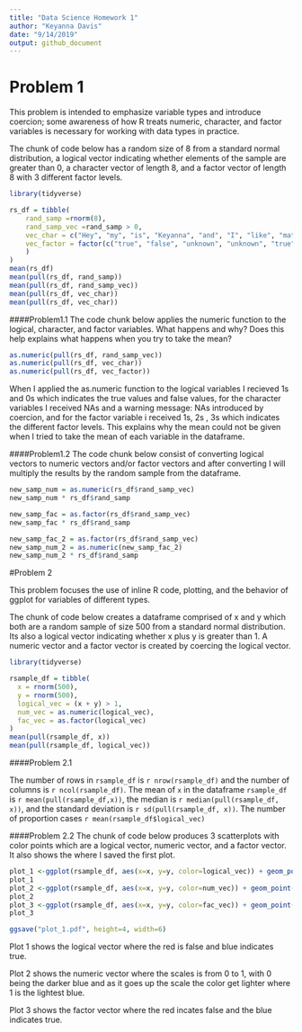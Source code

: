 ```yaml
---
title: "Data Science Homework 1"
author: "Keyanna Davis"
date: "9/14/2019"
output: github_document
---
```



# Problem 1

This problem is intended to emphasize variable types and introduce coercion; some awareness of how R treats numeric, character, and factor variables is necessary for working with data types in practice.


The chunk of code below has a random size of 8 from a standard normal distribution, a logical vector indicating whether elements of the sample are greater than 0, a character vector of length 8, and a factor vector of length 8 with 3 different factor levels.


```r
library(tidyverse)

rs_df = tibble(
    rand_samp =rnorm(8),
    rand_samp_vec =rand_samp > 0,
    vec_char = c("Hey", "my", "is", "Keyanna", "and", "I", "like", "math"),
    vec_factor = factor(c("true", "false", "unknown", "unknown", "true", "true", "false", "false")
    )
)
mean(rs_df)
mean(pull(rs_df, rand_samp))
mean(pull(rs_df, rand_samp_vec))
mean(pull(rs_df, vec_char))
mean(pull(rs_df, vec_char))
```

####Problem1.1
The code chunk below applies the numeric function to the logical, character, and factor variables. What happens and why? Does this help explains what happens when you try to take the mean?

```r
as.numeric(pull(rs_df, rand_samp_vec))
as.numeric(pull(rs_df, vec_char))
as.numeric(pull(rs_df, vec_factor))
```

When I applied the as.numeric function to the logical variables I recieved 1s and 0s which indicates the true values and false values, for the character variables I received NAs and a warning message: NAs introduced by coercion, and for the factor variable i received 1s, 2s , 3s which indicates the different factor levels. This explains why the mean could not be given when I tried to take the mean of each variable in the dataframe.


####Problem1.2
The code chunk below consist of converting logical vectors to numeric vectors and/or factor vectors and after converting I will multiply the results by the random sample from the dataframe. 

```r
new_samp_num = as.numeric(rs_df$rand_samp_vec)
new_samp_num * rs_df$rand_samp

new_samp_fac = as.factor(rs_df$rand_samp_vec)
new_samp_fac * rs_df$rand_samp

new_samp_fac_2 = as.factor(rs_df$rand_samp_vec)
new_samp_num_2 = as.numeric(new_samp_fac_2)
new_samp_num_2 * rs_df$rand_samp
```


#Problem 2

This problem focuses the use of inline R code, plotting, and the behavior of ggplot for variables of different types. 

The chunk of code below creates a dataframe comprised of x and y which both are a random sample of size 500 from a standard normal distribution. Its also a logical vector indicating whether x plus y is greater than 1. A numeric vector and a factor vector is created by coercing the logical vector. 


```r
library(tidyverse)

rsample_df = tibble(
  x = rnorm(500),
  y = rnorm(500),
  logical_vec = (x + y) > 1,
  num_vec = as.numeric(logical_vec),
  fac_vec = as.factor(logical_vec)
)
mean(pull(rsample_df, x))
mean(pull(rsample_df, logical_vec))

```


####Problem 2.1

The number of rows in `rsample_df` is `r nrow(rsample_df)` and the number of 
columns is `r ncol(rsample_df)`. The mean of `x` in the dataframe `rsample_df` is `r mean(pull(rsample_df,x))`, the median is `r median(pull(rsample_df, x))`, and the standard deviation is `r sd(pull(rsample_df, x))`. The number of proportion cases `r mean(rsample_df$logical_vec)`



####Problem 2.2
The chunk of code below produces 3 scatterplots with color points which are a logical vector, numeric vector, and a factor vector. It also shows the where I saved the first plot. 


```r

plot_1 <-ggplot(rsample_df, aes(x=x, y=y, color=logical_vec)) + geom_point()
plot_1
plot_2 <-ggplot(rsample_df, aes(x=x, y=y, color=num_vec)) + geom_point()
plot_2
plot_3 <-ggplot(rsample_df, aes(x=x, y=y, color=fac_vec)) + geom_point()
plot_3

ggsave("plot_1.pdf", height=4, width=6)
```

Plot 1 shows the logical vector where the red is false and blue indicates true. 

Plot 2 shows the numeric vector where the scales is from 0 to 1, with 0 being the darker blue and as it goes up the scale the color get lighter where 1 is the lightest blue. 

Plot 3 shows the factor vector where the red incates false and the blue indicates true. 



